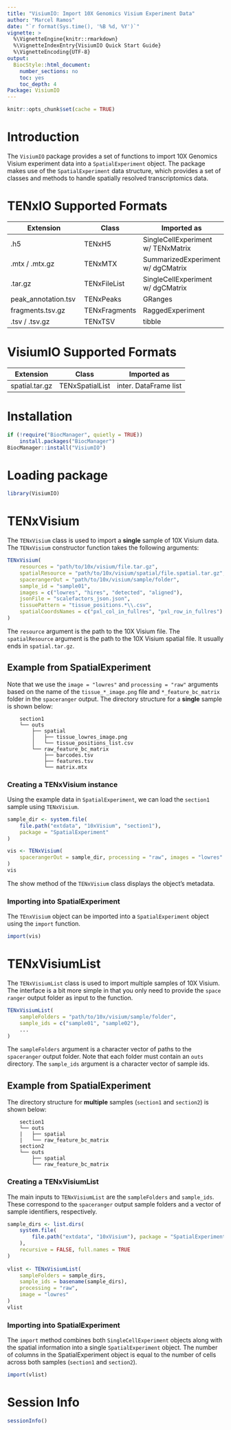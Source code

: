 ```yaml
---
title: "VisiumIO: Import 10X Genomics Visium Experiment Data"
author: "Marcel Ramos"
date: "`r format(Sys.time(), '%B %d, %Y')`"
vignette: >
  %\VignetteEngine{knitr::rmarkdown}
  %\VignetteIndexEntry{VisiumIO Quick Start Guide}
  %\VignetteEncoding{UTF-8}
output:
  BiocStyle::html_document:
    number_sections: no
    toc: yes
    toc_depth: 4
Package: VisiumIO
---
```


```r
knitr::opts_chunk$set(cache = TRUE)
```

# Introduction

The `VisiumIO` package provides a set of functions to import 10X Genomics Visium
experiment data into a `SpatialExperiment` object. The package makes use of the
`SpatialExperiment` data structure, which provides a set of classes and
methods to handle spatially resolved transcriptomics data.

# TENxIO Supported Formats

| **Extension**       | **Class**     | **Imported as**      |
|---------------------|---------------|----------------------|
| .h5                 | TENxH5        | SingleCellExperiment w/ TENxMatrix |
| .mtx / .mtx.gz      | TENxMTX       | SummarizedExperiment w/ dgCMatrix |
| .tar.gz             | TENxFileList  | SingleCellExperiment w/ dgCMatrix |
| peak_annotation.tsv | TENxPeaks     | GRanges              |
| fragments.tsv.gz    | TENxFragments | RaggedExperiment     |
| .tsv / .tsv.gz      | TENxTSV       | tibble               |

# VisiumIO Supported Formats

| **Extension**       | **Class**     | **Imported as**      |
|---------------------|---------------|----------------------|
| spatial.tar.gz      | TENxSpatialList | inter. DataFrame list |

# Installation

```r
if (!require("BiocManager", quietly = TRUE))
    install.packages("BiocManager")
BiocManager::install("VisiumIO")
```

# Loading package

```r
library(VisiumIO)
```

# TENxVisium

The `TENxVisium` class is used to import a **single** sample of 10X Visium data.
The `TENxVisium` constructor function takes the following arguments:

```r
TENxVisium(
    resources = "path/to/10x/visium/file.tar.gz",
    spatialResource = "path/to/10x/visium/spatial/file.spatial.tar.gz",
    spacerangerOut = "path/to/10x/visium/sample/folder",
    sample_id = "sample01",
    images = c("lowres", "hires", "detected", "aligned"),
    jsonFile = "scalefactors_json.json",
    tissuePattern = "tissue_positions.*\\.csv",
    spatialCoordsNames = c("pxl_col_in_fullres", "pxl_row_in_fullres")
)
```

The `resource` argument is the path to the 10X Visium file. The `spatialResource`
argument is the path to the 10X Visium spatial file. It usually ends in
`spatial.tar.gz`.

## Example from SpatialExperiment

Note that we use the `image = "lowres"` and `processing = "raw"` arguments based
on the name of the `tissue_*_image.png` file and `*_feature_bc_matrix` folder in
the `spaceranger` output. The directory structure for a **single** sample is
shown below:

```
    section1
    └── outs
        ├── spatial
        │   ├── tissue_lowres_image.png
        │   └── tissue_positions_list.csv
        └── raw_feature_bc_matrix
            ├── barcodes.tsv
            ├── features.tsv
            └── matrix.mtx
```

### Creating a TENxVisium instance

Using the example data in `SpatialExperiment`, we can load the `section1`
sample using `TENxVisium`.

```r
sample_dir <- system.file(
    file.path("extdata", "10xVisium", "section1"),
    package = "SpatialExperiment"
)

vis <- TENxVisium(
    spacerangerOut = sample_dir, processing = "raw", images = "lowres"
)
vis
```

The show method of the `TENxVisium` class displays the object's metadata.

### Importing into SpatialExperiment

The `TEnxVisium` object can be imported into a `SpatialExperiment` object using
the `import` function.

```r
import(vis)
```

# TENxVisiumList

The `TENxVisiumList` class is used to import multiple samples of 10X Visium.
The interface is a bit more simple in that you only need to provide the
`space ranger` output folder as input to the function.

```r
TENxVisiumList(
    sampleFolders = "path/to/10x/visium/sample/folder",
    sample_ids = c("sample01", "sample02"),
    ...
)
```

The `sampleFolders` argument is a character vector of paths to the `spaceranger`
output folder. Note that each folder must contain an `outs` directory. The
`sample_ids` argument is a character vector of sample ids.

## Example from SpatialExperiment

The directory structure for **multiple** samples (`section1` and `section2`) is
shown below:

```
    section1
    └── outs
    |   ├── spatial
    |   └── raw_feature_bc_matrix
    section2
    └── outs
        ├── spatial
        └── raw_feature_bc_matrix
```

### Creating a TENxVisiumList

The main inputs to `TENxVisiumList` are the `sampleFolders` and `sample_ids`.
These correspond to the `spaceranger` output sample folders and a vector
of sample identifiers, respectively.

```r
sample_dirs <- list.dirs(
    system.file(
        file.path("extdata", "10xVisium"), package = "SpatialExperiment"
    ),
    recursive = FALSE, full.names = TRUE
)
    
vlist <- TENxVisiumList(
    sampleFolders = sample_dirs,
    sample_ids = basename(sample_dirs),
    processing = "raw",
    image = "lowres"
)
vlist
```

### Importing into SpatialExperiment

The `import` method combines both `SingleCellExperiment` objects along with the
spatial information into a single `SpatialExperiment` object. The number of
columns in the SpatialExperiment object is equal to the number of cells across
both samples (`section1` and `section2`).

```r
import(vlist)
```

# Session Info

```r
sessionInfo()
```

